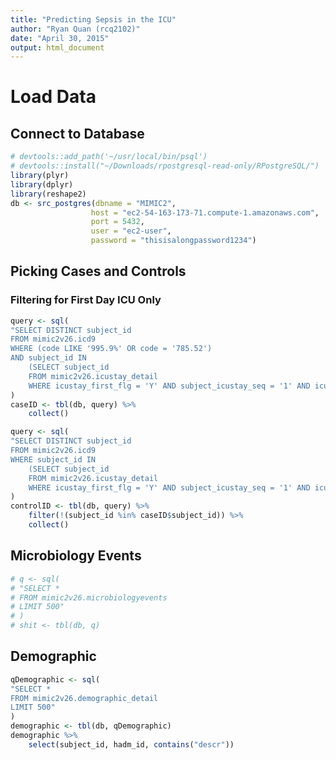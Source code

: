```yaml
---
title: "Predicting Sepsis in the ICU"
author: "Ryan Quan (rcq2102)"
date: "April 30, 2015"
output: html_document
---
```


# Load Data

## Connect to Database

```r
# devtools::add_path('~/usr/local/bin/psql')
# devtools::install("~/Downloads/rpostgresql-read-only/RPostgreSQL/")
library(plyr)
library(dplyr)
library(reshape2)
db <- src_postgres(dbname = "MIMIC2",
                  host = "ec2-54-163-173-71.compute-1.amazonaws.com",
                  port = 5432,
                  user = "ec2-user",
                  password = "thisisalongpassword1234")
```


## Picking Cases and Controls

### Filtering for First Day ICU Only

```r
query <- sql(
"SELECT DISTINCT subject_id
FROM mimic2v26.icd9
WHERE (code LIKE '995.9%' OR code = '785.52')
AND subject_id IN 
    (SELECT subject_id
    FROM mimic2v26.icustay_detail
    WHERE icustay_first_flg = 'Y' AND subject_icustay_seq = '1' AND icustay_age_group = 'adult')"
)
caseID <- tbl(db, query) %>%
    collect()
```

```r
query <- sql(
"SELECT DISTINCT subject_id
FROM mimic2v26.icd9
WHERE subject_id IN 
    (SELECT subject_id
    FROM mimic2v26.icustay_detail
    WHERE icustay_first_flg = 'Y' AND subject_icustay_seq = '1' AND icustay_age_group = 'adult')"
)
controlID <- tbl(db, query) %>%
    filter(!(subject_id %in% caseID$subject_id)) %>%
    collect()

```

## Microbiology Events

```r
# q <- sql(
# "SELECT *
# FROM mimic2v26.microbiologyevents
# LIMIT 500"
# )
# shit <- tbl(db, q)
```

## Demographic

```r
qDemographic <- sql(
"SELECT *
FROM mimic2v26.demographic_detail
LIMIT 500"
)
demographic <- tbl(db, qDemographic)
demographic %>% 
    select(subject_id, hadm_id, contains("descr"))

```
